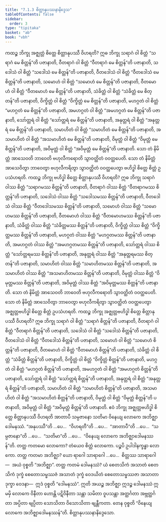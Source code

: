 ```yaml
---
title: "7.1.3 စိတ္တာနုပဿနာနိဒ္ဒေသ"
tableOfContents: false
sidebar:
  order: 3
type: "tipitaka"
basket: "ab"
book: "vbh"
---
```



<DynamicBreadcrumb />

<Division number="365" book="vbh">

<Paragraph number="1351" book="vbh">
ကထဉ္စ ဘိက္ခု အဇ္ဈတ္တံ စိတ္တေ စိတ္တာနုပဿီ ဝိဟရတိ? ဣဓ ဘိက္ခု သရာဂံ ဝါ စိတ္တံ “သရာဂံ မေ စိတ္တန်”တိ ပဇာနာတိ, ဝီတရာဂံ ဝါ စိတ္တံ “ဝီတရာဂံ မေ စိတ္တန်”တိ ပဇာနာတိ, သဒေါသံ ဝါ စိတ္တံ “သဒေါသံ မေ စိတ္တန်”တိ ပဇာနာတိ, ဝီတဒေါသံ ဝါ စိတ္တံ “ဝီတဒေါသံ မေ စိတ္တန်”တိ ပဇာနာတိ, သမောဟံ ဝါ စိတ္တံ “သမောဟံ မေ စိတ္တန်”တိ ပဇာနာတိ, ဝီတမောဟံ ဝါ စိတ္တံ “ဝီတမောဟံ မေ စိတ္တန်”တိ ပဇာနာတိ, သံခိတ္တံ ဝါ စိတ္တံ “သံခိတ္တံ မေ စိတ္တန်”တိ ပဇာနာတိ, ဝိက္ခိတ္တံ ဝါ စိတ္တံ “ဝိက္ခိတ္တံ မေ စိတ္တန်”တိ ပဇာနာတိ, မဟဂ္ဂတံ ဝါ စိတ္တံ “မဟဂ္ဂတံ မေ စိတ္တန်”တိ ပဇာနာတိ, အမဟဂ္ဂတံ ဝါ စိတ္တံ “အမဟဂ္ဂတံ မေ စိတ္တန်”တိ ပဇာနာတိ, သော်တ္တရံ ဝါ စိတ္တံ “သော်တ္တရံ မေ စိတ္တန်”တိ ပဇာနာတိ, အနုတ္တရံ ဝါ စိတ္တံ “အနုတ္တရံ မေ စိတ္တန်”တိ ပဇာနာတိ, သမာဟိတံ ဝါ စိတ္တံ “သမာဟိတံ မေ စိတ္တန်”တိ ပဇာနာတိ, အသမာဟိတံ ဝါ စိတ္တံ “အသမာဟိတံ မေ စိတ္တန်”တိ ပဇာနာတိ, ဝိမုတ္တံ ဝါ စိတ္တံ “ဝိမုတ္တံ မေ စိတ္တန်”တိ ပဇာနာတိ, အဝိမုတ္တံ ဝါ စိတ္တံ “အဝိမုတ္တံ မေ စိတ္တန်”တိ ပဇာနာတိ. သော တံ နိမိတ္တံ အာသေဝတိ ဘာဝေတိ ဗဟုလီကရောတိ သွာဝတ္ထိတံ ဝဝတ္ထပေတိ. သော တံ နိမိတ္တံ အာသေဝိတွာ ဘာဝေတွာ ဗဟုလီကရိတွာ သွာဝတ္ထိတံ ဝဝတ္ထပေတွာ ဗဟိဒ္ဓါ စိတ္တေ စိတ္တံ ဥပသံဟရတိ.
</Paragraph>

<Paragraph number="1352" book="vbh">
ကထဉ္စ ဘိက္ခု ဗဟိဒ္ဓါ စိတ္တေ စိတ္တာနုပဿီ ဝိဟရတိ? ဣဓ ဘိက္ခု သရာဂံ ဝါဿ စိတ္တံ “သရာဂမဿ စိတ္တန်”တိ ပဇာနာတိ, ဝီတရာဂံ ဝါဿ စိတ္တံ “ဝီတရာဂမဿ စိတ္တန်”တိ ပဇာနာတိ, သဒေါသံ ဝါဿ စိတ္တံ “သဒေါသမဿ စိတ္တန်”တိ ပဇာနာတိ, ဝီတဒေါသံ ဝါဿ စိတ္တံ “ဝီတဒေါသမဿ စိတ္တန်”တိ ပဇာနာတိ, သမောဟံ ဝါဿ စိတ္တံ “သမောဟမဿ စိတ္တန်”တိ ပဇာနာတိ, ဝီတမောဟံ ဝါဿ စိတ္တံ “ဝီတမောဟမဿ စိတ္တန်”တိ ပဇာနာတိ, သံခိတ္တံ ဝါဿ စိတ္တံ “သံခိတ္တမဿ စိတ္တန်”တိ ပဇာနာတိ, ဝိက္ခိတ္တံ ဝါဿ စိတ္တံ “ဝိက္ခိတ္တမဿ စိတ္တန်”တိ ပဇာနာတိ, မဟဂ္ဂတံ ဝါဿ စိတ္တံ “မဟဂ္ဂတမဿ စိတ္တန်”တိ ပဇာနာတိ, အမဟဂ္ဂတံ ဝါဿ စိတ္တံ “အမဟဂ္ဂတမဿ စိတ္တန်”တိ ပဇာနာတိ, သော်တ္တရံ ဝါဿ စိတ္တံ “သော်တ္တရမဿ စိတ္တန်”တိ ပဇာနာတိ, အနုတ္တရံ ဝါဿ စိတ္တံ “အနုတ္တရမဿ စိတ္တန်”တိ ပဇာနာတိ, သမာဟိတံ ဝါဿ စိတ္တံ “သမာဟိတမဿ စိတ္တန်”တိ ပဇာနာတိ, အသမာဟိတံ ဝါဿ စိတ္တံ “အသမာဟိတမဿ စိတ္တန်”တိ ပဇာနာတိ, ဝိမုတ္တံ ဝါဿ စိတ္တံ “ဝိမုတ္တမဿ စိတ္တန်”တိ ပဇာနာတိ, အဝိမုတ္တံ ဝါဿ စိတ္တံ “အဝိမုတ္တမဿ စိတ္တန်”တိ ပဇာနာတိ. သော တံ နိမိတ္တံ အာသေဝတိ ဘာဝေတိ ဗဟုလီကရောတိ သွာဝတ္ထိတံ ဝဝတ္ထပေတိ. သော တံ နိမိတ္တံ အာသေဝိတွာ ဘာဝေတွာ ဗဟုလီကရိတွာ သွာဝတ္ထိတံ ဝဝတ္ထပေတွာ အဇ္ဈတ္တဗဟိဒ္ဓါ စိတ္တေ စိတ္တံ ဥပသံဟရတိ.
</Paragraph>

<Paragraph number="1353" book="vbh">
ကထဉ္စ ဘိက္ခု အဇ္ဈတ္တဗဟိဒ္ဓါ စိတ္တေ စိတ္တာနုပဿီ ဝိဟရတိ? ဣဓ ဘိက္ခု သရာဂံ ဝါ စိတ္တံ “သရာဂံ စိတ္တန်”တိ ပဇာနာတိ, ဝီတရာဂံ ဝါ စိတ္တံ “ဝီတရာဂံ စိတ္တန်”တိ ပဇာနာတိ, သဒေါသံ ဝါ စိတ္တံ “သဒေါသံ စိတ္တန်”တိ ပဇာနာတိ, ဝီတဒေါသံ ဝါ စိတ္တံ “ဝီတဒေါသံ စိတ္တန်”တိ ပဇာနာတိ, သမောဟံ ဝါ စိတ္တံ “သမောဟံ စိတ္တန်”တိ ပဇာနာတိ, ဝီတမောဟံ ဝါ စိတ္တံ “ဝီတမောဟံ စိတ္တန်”တိ ပဇာနာတိ, သံခိတ္တံ ဝါ စိတ္တံ “သံခိတ္တံ စိတ္တန်”တိ ပဇာနာတိ, ဝိက္ခိတ္တံ ဝါ စိတ္တံ “ဝိက္ခိတ္တံ စိတ္တန်”တိ ပဇာနာတိ, မဟဂ္ဂတံ ဝါ စိတ္တံ “မဟဂ္ဂတံ စိတ္တန်”တိ ပဇာနာတိ, အမဟဂ္ဂတံ ဝါ စိတ္တံ “အမဟဂ္ဂတံ စိတ္တန်”တိ ပဇာနာတိ, သော်တ္တရံ ဝါ စိတ္တံ “သော်တ္တရံ စိတ္တန်”တိ ပဇာနာတိ, အနုတ္တရံ ဝါ စိတ္တံ “အနုတ္တရံ စိတ္တန်”တိ ပဇာနာတိ, သမာဟိတံ ဝါ စိတ္တံ “သမာဟိတံ စိတ္တန်”တိ ပဇာနာတိ, အသမာဟိတံ ဝါ စိတ္တံ “အသမာဟိတံ စိတ္တန်”တိ ပဇာနာတိ, ဝိမုတ္တံ ဝါ စိတ္တံ “ဝိမုတ္တံ စိတ္တန်”တိ ပဇာနာတိ, အဝိမုတ္တံ ဝါ စိတ္တံ “အဝိမုတ္တံ စိတ္တန်”တိ ပဇာနာတိ. ဧဝံ ဘိက္ခု အဇ္ဈတ္တဗဟိဒ္ဓါ စိတ္တေ စိတ္တာနုပဿီ ဝိဟရတိ အာတာပီ သမ္ပဇာနော သတိမာ ဝိနေယျ လောကေ အဘိဇ္ဈာဒေါမနဿံ.
</Paragraph>

</Division>
<Division number="366" book="vbh">

<Paragraph number="1354" book="vbh">
“အနုပဿီ”တိ …ပေ…  “ဝိဟရတီ”တိ …ပေ…  “အာတာပီ”တိ …ပေ…  “သမ္ပဇာနော”တိ …ပေ…  “သတိမာ”တိ …ပေ…  “ဝိနေယျ လောကေ အဘိဇ္ဈာဒေါမနဿန်”တိ. တတ္ထ ကတမော လောကော? တံယေဝ စိတ္တံ လောကော. ပဉ္စပိ ဥပါဒါနက္ခန္ဓာ လောကော. တတ္ထ ကတမာ အဘိဇ္ဈာ? ယော ရာဂေါ သာရာဂေါ …ပေ…  စိတ္တဿ သာရာဂေါ—  အယံ ဝုစ္စတိ “အဘိဇ္ဈာ”. တတ္ထ ကတမံ ဒေါမနဿံ? ယံ စေတသိကံ အသာတံ စေတသိကံ ဒုက္ခံ စေတောသမ္ဖဿဇံ အသာတံ ဒုက္ခံ ဝေဒယိတံ စေတောသမ္ဖဿဇာ အသာတာ ဒုက္ခာ ဝေဒနာ—  ဣဒံ ဝုစ္စတိ “ဒေါမနဿံ”. ဣတိ အယဉ္စ အဘိဇ္ဈာ ဣဒဉ္စ ဒေါမနဿံ ဣမမှိ လောကေ ဝိနီတာ ဟောန္တိ ပဋိဝိနီတာ သန္တာ သမိတာ ဝူပသန္တာ အတ္ထင်္ဂတာ အဗ္ဘတ္ထင်္ဂတာ အပ္ပိတာ ဗျပ္ပိတာ သောသိတာ ဝိသောသိတာ ဗျန္တီကတာ. တေန ဝုစ္စတိ “ဝိနေယျ လောကေ အဘိဇ္ဈာဒေါမနဿန်”တိ.

</Paragraph>
</Division>

<Paragraph number="1355" type="center" book="vbh">
စိတ္တာနုပဿနာနိဒ္ဒေသော.
</Paragraph>